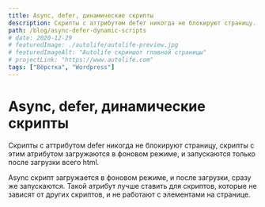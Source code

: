 ```yaml
---
title: Async, defer, динамические скрипты
description: Скрипты с аттрибутом defer никогда не блокируют страницу.
path: /blog/async-defer-dynamic-scripts
# date: 2020-12-29
# featuredImage: ./autolife/autolife-preview.jpg
# featuredImageAlt: "Autolife скриншот главной страницы"
# projectLink: "https://www.autolife.com"
tags: ["Вёрстка", "Wordpress"]
---
```


# Async, defer, динамические скрипты

Скрипты с аттрибутом defer никогда не блокируют страницу, скрипты с этим атрибутом загружаются в фоновом режиме, и запускаются только после загрузки всего html.

Async скрипт загружается в фоновом режиме, и после загрузки, сразу же запускаются. Такой атрибут лучше ставить для скриптов, которые не зависят от других скриптов, и не работают с элементами на странице.
